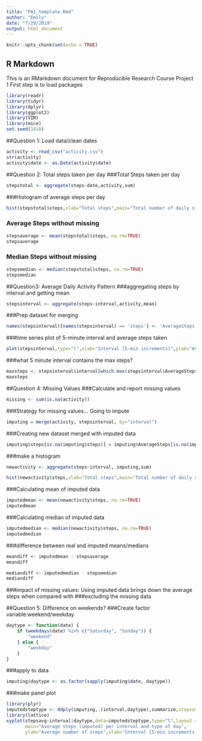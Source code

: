 ```yaml
---
title: "PA1_template.Rmd"
author: "Emily"
date: "7/29/2019"
output: html_document
---
```


```r
knitr::opts_chunk$set(echo = TRUE)
```

## R Markdown

This is an RMarkdown document for Reproducible Research Course Project 1
First step is to load packages

```r
library(readr)
library(tidyr)
library(dplyr)
library(ggplot2)
library(VIM)
library(mice)
set.seed(1010)
```

##Question 1: Load data/clean dates
```r
activity <- read_csv("activity.csv")
str(activity)
activity$date <- as.Date(activity$date)
```
##Question 2: Total steps taken per day
###Total Steps taken per day
```r
stepstotal <- aggregate(steps~date,activity,sum)
````
###Histogram of average steps per day
```r

hist(stepstotal$steps,xlab="Total steps",main="Total number of daily steps")

```
### Average Steps without missing
```r
stepsaverage <- mean(stepstotal$steps, na.rm=TRUE)
stepsaverage
````
### Median Steps without missing
```r
stepsmedian <- median(stepstotal$steps, na.rm=TRUE)
stepsmedian
```

##Question3: Average Daily Activity Pattern
###aggregating steps by interval and getting mean
```r
stepsinterval <- aggregate(steps~interval,activity,mean)
```

###Prep dataset for merging
```r
names(stepsinterval)[names(stepsinterval) == 'steps'] <- 'AverageSteps'
```

###time series plot of 5-minute interval and average steps taken
```r
plot(stepsinterval,type="l",xlab="Interval [5-min increments]",ylab="Average number of steps",main="Average number of steps per interval")
```

###what 5 minute interval contains the max steps?
```r
maxsteps <- stepsinterval$interval[which.max(stepsinterval$AverageSteps)]
maxsteps
```
##Question 4: Missing Values
###Calculate and report missing values
```r
missing <- sum(is.na(activity))
```

###Strategy for missing values... Going to impute
```r
imputing = merge(activity, stepsinterval, by="interval")
```
###Creating new dataset merged with imputed data
```r
imputing$steps[is.na(imputing$steps)] = imputing$AverageSteps[is.na(imputing$steps)]
```

###make a histogram
```r
newactivity <- aggregate(steps~interval, imputing,sum)

hist(newactivity$steps,xlab="Total steps",main="Total number of daily steps (Imputed)")
```
###Calculating mean of imputed data
```r
imputedmean <- mean(newactivity$steps, na.rm=TRUE)
imputedmean
```

###Calculating median of imputed data
```r
imputedmedian <- median(newactivity$steps, na.rm=TRUE)
imputedmedian
```
###difference between real and imputed means/medians
```r
meandiff <- imputedmean - stepsaverage
meandiff
```


```r
mediandiff <- imputedmedian - stepsmedian
mediandiff
```
###impact of missing values: Using imputed data brings down the average steps when compared with
###excluding the missing data


##Question 5: Difference on weekends?
###Create factor variable:weekend/weekday
```r
daytype <- function(date) {
    if (weekdays(date) %in% c("Saturday", "Sunday")) {
        "weekend"
    } else {
        "weekday"
    }
}
```
###apply to data
```r
imputing$daytype <- as.factor(sapply(imputing$date, daytype))
```
###make panel plot
```r
library(plyr)
imputedsteptype <- ddply(imputing,.(interval,daytype),summarize,stepsavg=mean(steps))
library(lattice)
xyplot(stepsavg~interval|daytype,data=imputedsteptype,type="l",layout = c(1,2),
       main="Average steps (imputed) per interval and type of day",
       ylab="Average number of steps",xlab="Interval [5-min increments]")
```












